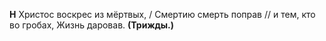 **Н** Христос воскрес из мёртвых, / Смертию смерть поправ // и тем, кто во гробах, Жизнь даровав. **(Трижды.)**
